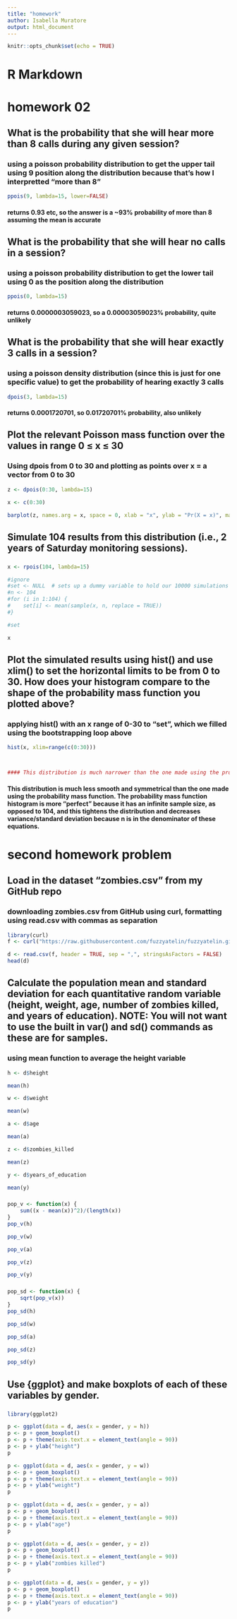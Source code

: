 ```yaml
---
title: "homework"
author: Isabella Muratore
output: html_document
---
```



```r
knitr::opts_chunk$set(echo = TRUE)
```

# R Markdown

# homework 02

## What is the probability that she will hear more than 8 calls during any given session?
### using a poisson probability distribution to get the upper tail using 9 position along the distribution because that's how I interpretted "more than 8"

```r

ppois(9, lambda=15, lower=FALSE) 

```

#### returns 0.93 etc, so the answer is a ~93% probability of more than 8 assuming the mean is accurate

## What is the probability that she will hear no calls in a session?
### using a poisson probability distribution to get the lower tail using 0 as the position along the distribution

```r

ppois(0, lambda=15)

```

#### returns 0.0000003059023, so a 0.00003059023% probability, quite unlikely

## What is the probability that she will hear exactly 3 calls in a session?
### using a poisson density distribution (since this is just for one specific value) to get the probability of hearing exactly 3 calls

```r

dpois(3, lambda=15)

```

#### returns 0.0001720701, so 0.01720701% probability, also unlikely

## Plot the relevant Poisson mass function over the values in range 0 ≤ x ≤ 30
### Using dpois from 0 to 30 and plotting as points over x = a vector from 0 to 30

```r

z <- dpois(0:30, lambda=15)

x <- c(0:30)

barplot(z, names.arg = x, space = 0, xlab = "x", ylab = "Pr(X = x)", main = "Poisson Mass Function")

```

####

## Simulate 104 results from this distribution (i.e., 2 years of Saturday monitoring sessions).
### 

```r

x <- rpois(104, lambda=15)

#ignore
#set <- NULL  # sets up a dummy variable to hold our 10000 simulations
#n <- 104
#for (i in 1:104) {
#    set[i] <- mean(sample(x, n, replace = TRUE))
#}

#set

x

```

## Plot the simulated results using hist() and use xlim() to set the horizontal limits to be from 0 to 30. How does your histogram compare to the shape of the probability mass function you plotted above?

### applying hist() with an x range of 0-30 to "set", which we filled using the bootstrapping loop above

```r

hist(x, xlim=range(c(0:30)))



#### This distribution is much narrower than the one made using the probability mass function. This happens because increasing the sample size or number of simulated values tightens the distribution and decreases variance/standard deviation because n is in the denominator of these equations.

```

#### This distribution is much less smooth and symmetrical than the one made using the probability mass function. The probability mass function histogram is more "perfect" because it has an infinite sample size, as opposed to 104, and this tightens the distribution and decreases variance/standard deviation because n is in the denominator of these equations.

# second homework problem
## Load in the dataset “zombies.csv” from my GitHub repo
### downloading zombies.csv from GitHub using curl, formatting using read.csv with commas as separation

```r
library(curl)
f <- curl("https://raw.githubusercontent.com/fuzzyatelin/fuzzyatelin.github.io/master/AN597_Fall17/zombies.csv")

d <- read.csv(f, header = TRUE, sep = ",", stringsAsFactors = FALSE)
head(d)

```
## Calculate the population mean and standard deviation for each quantitative random variable (height, weight, age, number of zombies killed, and years of education). NOTE: You will not want to use the built in var() and  sd() commands as these are for samples.
### using mean function to average the height variable

```r

h <- d$height

mean(h)

w <- d$weight

mean(w)

a <- d$age

mean(a)

z <- d$zombies_killed

mean(z)

y <- d$years_of_education

mean(y)

```
###

```r
pop_v <- function(x) {
    sum((x - mean(x))^2)/(length(x))
}
pop_v(h)

pop_v(w)

pop_v(a)

pop_v(z)

pop_v(y)

```
###

```r

pop_sd <- function(x) {
    sqrt(pop_v(x))
}
pop_sd(h)

pop_sd(w)

pop_sd(a)

pop_sd(z)

pop_sd(y)

```
## Use {ggplot} and make boxplots of each of these variables by gender.
###
```r
library(ggplot2)

p <- ggplot(data = d, aes(x = gender, y = h))
p <- p + geom_boxplot()
p <- p + theme(axis.text.x = element_text(angle = 90))
p <- p + ylab("height")
p

p <- ggplot(data = d, aes(x = gender, y = w))
p <- p + geom_boxplot()
p <- p + theme(axis.text.x = element_text(angle = 90))
p <- p + ylab("weight")
p

p <- ggplot(data = d, aes(x = gender, y = a))
p <- p + geom_boxplot()
p <- p + theme(axis.text.x = element_text(angle = 90))
p <- p + ylab("age")
p

p <- ggplot(data = d, aes(x = gender, y = z))
p <- p + geom_boxplot()
p <- p + theme(axis.text.x = element_text(angle = 90))
p <- p + ylab("zombies killed")
p

p <- ggplot(data = d, aes(x = gender, y = y))
p <- p + geom_boxplot()
p <- p + theme(axis.text.x = element_text(angle = 90))
p <- p + ylab("years of education")
p



```
